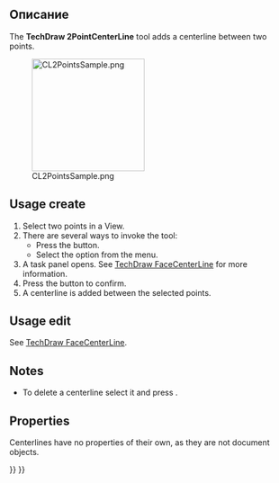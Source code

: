 <languages/>

{{Docnav/ru
|[[TechDraw_2LineCenterLine/ru|Добавить осевую линию между 2 линиями]]
|[[TechDraw_2PointCosmeticLine/ru|Добавить вспомогательную линию между 2-мя точками]]
|[[TechDraw_Workbench/ru|Верстак "TechDraw"]]
|IconL=TechDraw_2LineCenterLine.svg
|IconR=TechDraw_2PointCosmeticLine.svg
|IconC=Workbench_TechDraw.svg
}}

<div class="mw-translate-fuzzy">
{{GuiCommand/ru
|Name/ru=Добавить осевую линию между 2 точками
|Name=TechDraw_2PointCenterLine
|MenuLocation=TechDraw → Добавить Линии → Добавить осевую линию между 2 точками
|Workbenches=[[TechDraw_Workbench/ru|TechDraw]]
|Version=0.19
|SeeAlso=[[TechDraw_FaceCenterLine/ru|Добавить осевую линию к граням]], [[TechDraw_2LineCenterLine/ru|Добавить осевую линию между 2 линиями]]
}}
</div>

<span id="Description"></span>
==Описание==

The '''TechDraw 2PointCenterLine''' tool adds a centerline between two points.

[[Image:CL2PointsSample.png|200px]]

{{Caption|Centerline between two points}}

==Usage create==

# Select two points in a View.
# There are several ways to invoke the tool:
#* Press the {{Button|[[Image:TechDraw_2PointCenterLine.svg|16px]] [[TechDraw_2PointCenterLine|Add Centerline between 2 points]]}} button.
#* Select the {{MenuCommand|TechDraw → Add Lines → [[Image:TechDraw_2PointCenterLine.svg|16px]] Add Centerline between 2 points}} option from the menu.
# A task panel opens. See [[TechDraw_FaceCenterLine#Options|TechDraw FaceCenterLine]] for more information.
# Press the {{Button|OK}} button to confirm.
# A centerline is added between the selected points.

==Usage edit==

See [[TechDraw_FaceCenterLine#Usage_edit|TechDraw FaceCenterLine]].

==Notes==

* To delete a centerline select it and press {{KEY|Delete}}. {{Version|1.0}}

==Properties==

Centerlines have no properties of their own, as they are not document objects.


{{Docnav/ru
|[[TechDraw_2LineCenterLine/ru|Добавить осевую линию между 2 линиями]]
|[[TechDraw_2PointCosmeticLine/ru|Добавить вспомогательную линию между 2-мя точками]]
|[[TechDraw_Workbench/ru|Верстак "TechDraw"]]
|IconL=TechDraw_2LineCenterLine.svg
|IconR=TechDraw_2PointCosmeticLine.svg
|IconC=Workbench_TechDraw.svg
}}

{{TechDraw Tools navi{{#translation:}}}}
{{Userdocnavi{{#translation:}}}}